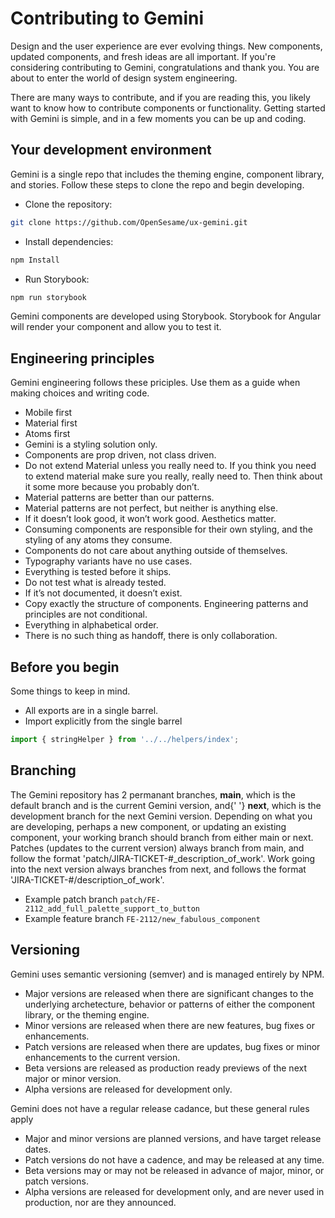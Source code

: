 
<Meta title="Contributing/Getting Started" />

<h1>Contributing to Gemini</h1>
<p>
  Design and the user experience are ever evolving things. New components, updated components, and fresh ideas are all important. If you're
  considering contributing to Gemini, congratulations and thank you. You are about to enter the world of design system engineering.
</p>

<p>
  There are many ways to contribute, and if you are reading this, you likely want to know how to contribute components or functionality.
  Getting started with Gemini is simple, and in a few moments you can be up and coding.
</p>

<h2>Your development environment</h2>

Gemini is a single repo that includes the theming engine, component library, and stories. Follow these steps to clone the repo and begin developing.

- Clone the repository:

```bash
git clone https://github.com/OpenSesame/ux-gemini.git
```

- Install dependencies:

```bash
npm Install
```

- Run Storybook:

```bash
npm run storybook
```

Gemini components are developed using Storybook. Storybook for Angular will render your component and allow you to test it.

<h2>Engineering principles</h2>

Gemini engineering follows these priciples. Use them as a guide when making choices and writing code.

- Mobile first
- Material first
- Atoms first
- Gemini is a styling solution only.
- Components are prop driven, not class driven.
- Do not extend Material unless you really need to. If you think you need to extend material make sure you really, really need to. Then think about it some more because you probably don’t.
- Material patterns are better than our patterns.
- Material patterns are not perfect, but neither is anything else.
- If it doesn’t look good, it won’t work good. Aesthetics matter.
- Consuming components are responsible for their own styling, and the styling of any atoms they consume.
- Components do not care about anything outside of themselves.
- Typography variants have no use cases.
- Everything is tested before it ships.
- Do not test what is already tested.
- If it’s not documented, it doesn’t exist.
- Copy exactly the structure of components. Engineering patterns and principles are not conditional.
- Everything in alphabetical order.
- There is no such thing as handoff, there is only collaboration.

<h2>Before you begin</h2>

<p>Some things to keep in mind.</p>

- All exports are in a single barrel.
- Import explicitly from the single barrel

```javascript
import { stringHelper } from '../../helpers/index';
```

<h2>Branching</h2>

<p>
  The Gemini repository has 2 permanant branches, <strong>main</strong>, which is the default branch and is the current Gemini version, and{' '}
  <strong>next</strong>, which is the development branch for the next Gemini version. Depending on what you are developing, perhaps a new
  component, or updating an existing component, your working branch should branch from either main or next. Patches (updates to the current
  version) always branch from main, and follow the format 'patch/JIRA-TICKET-#_description_of_work'. Work going into the next version always
  branches from next, and follows the format 'JIRA-TICKET-#/description_of_work'.
</p>

- Example patch branch <code>patch/FE-2112_add_full_palette_support_to_button</code>
- Example feature branch <code>FE-2112/new_fabulous_component</code>

<h2>Versioning</h2>

<p>Gemini uses semantic versioning (semver) and is managed entirely by NPM.</p>

- Major versions are released when there are significant changes to the underlying archetecture, behavior or patterns of either the component library, or the theming engine.
- Minor versions are released when there are new features, bug fixes or enhancements.
- Patch versions are released when there are updates, bug fixes or minor enhancements to the current version.
- Beta versions are released as production ready previews of the next major or minor version.
- Alpha versions are released for development only.

<p>Gemini does not have a regular release cadance, but these general rules apply</p>

- Major and minor versions are planned versions, and have target release dates.
- Patch versions do not have a cadence, and may be released at any time.
- Beta versions may or may not be released in advance of major, minor, or patch versions.
- Alpha versions are released for development only, and are never used in production, nor are they announced.
